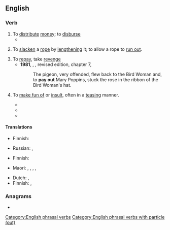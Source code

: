 {{also|payout}}
==English==

===Verb===
{{en-verb|pay<,,paid:[nautical sense, rare]> out}}

# To [[distribute]] [[money]]; to [[disburse]]
#* {{quote-web
|en
|date=MARCH 11, 2019
|last=Moise
|first=Imani
|title=Wells Fargo CEO to detail customer remediation to U.S. Congress
|editor=Meredith Mazzilli
|archiveurl=https://web.archive.org/web/20221027112516/https://www.reuters.com/article/wells-fargo-congress-idUKL1N20Y0JD
|archivedate=27 October 2022
|work={{w|Reuters}}
|section=REGULATORY NEWS - AMERICAS
|text=Since 2016, the bank has reviewed 165 million accounts, contacted more than 40 million customers and '''payed out''' millions in compensation, Sloan said in his opening statement submitted to the House Financial Services Committee on Monday.}}
# {{lb|en|nautical}} To [[slacken]] a [[rope]] by [[lengthen]]ing it; to allow a rope to [[run out]].
# To [[repay]], take [[revenge]]
#* '''1981''', {{w|P. L. Travers}}, ''{{w|Mary Poppins}}'', revised edition, chapter 7,
#*: The pigeon, very offended, flew back to the Bird Woman and, to '''pay out''' Mary Poppins, stuck the rose in the ribbon of the Bird Woman's hat.
# {{lb|en|Australia|informal|transitive}} To [[make fun of]] or [[insult]], often in a [[teasing]] manner.
#* {{quote-web|en|year=2021|work=KIIS 97.3|author=Anthony Cuda|title=Robin's Son Joins The Show To Dob Her In For The Hilarious Things She Does When She's Drunk!|url=https://www.973fm.com.au/local/robins-son-joins-the-show-to-dob-her-in-for-the-hilarious-things-she-does-when-shes-drunk/|passage=Last weekend, Robin accidentally tried to interview someone after having one too many wines and of course, we '''paid her out''' for it.}}
#* {{quote-web|en|accessdate=2022|work=Ozbike|author=Brenton|title=Big Boar Harley Heritage Reborn|url=https://www.ozbike.com.au/big-boar-heritage-reborn/|passage=My wife and the other boys '''pay me out''' because the bike would just sit in the shed, but that’s where I spend most of my time.}}
#* {{quote-web|en|year=2022|work=Fox Sports Australia|author=Glenis Green|title=Shearer's wife lost to cancer|url=https://www.foxsports.com.au/nrl/shearers-wife-lost-to-cancer/news-story/87e9590d3257ec1c0bb2fec82071d59d|passage=Vautin said he and his wife Kim had first met Delyse at a State of Origin camp in 1985 when, just a slip of a girl, she had '''paid him out''' for missing six tackles in an earlier game.}}

====Translations====
{{trans-top|to distribute money; to disburse}}
* Finnish: {{t+|fi|maksaa}}
{{trans-mid}}
* Russian: {{t+|ru|выпла́чивать|impf}}, {{t+|ru|вы́платить|pf}}
{{trans-bottom}}

{{trans-top|nautical: to slacken by lengthening}}
* Finnish: {{t|fi|[[antaa]] [[löysä|löysää]]}}
{{trans-mid}}
* Maori: {{t|mi|kautuku}} {{qualifier|refers to a rope}}, {{t|mi|whakahoro}}, {{t|mi|whakahoro}}, {{t|mi|whakahorohoro}}, {{t|mi|hoka}}
{{trans-bottom}}

{{trans-top|to repay, take revenge}}
* Dutch: {{t|nl|betaald zetten}}, {{t|nl|wraak nemen}}
* Finnish: {{t|fi|maksaa potut pottuina}}, {{t+|fi|kostaa}}
{{trans-mid}}
{{trans-bottom}}

===Anagrams===
* {{anagrams|en|a=aoptuy|outpay}}

[[Category:English phrasal verbs]]
[[Category:English phrasal verbs with particle (out)]]